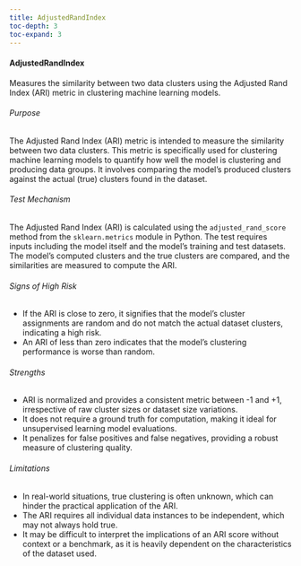 ```yaml
---
title: AdjustedRandIndex
toc-depth: 3
toc-expand: 3
---
```







#### AdjustedRandIndex

Measures the similarity between two data clusters using the Adjusted Rand Index (ARI) metric in clustering machine
learning models.

###### Purpose

The Adjusted Rand Index (ARI) metric is intended to measure the similarity between two data clusters. This metric
is specifically used for clustering machine learning models to quantify how well the model is clustering and
producing data groups. It involves comparing the model's produced clusters against the actual (true) clusters found
in the dataset.

###### Test Mechanism

The Adjusted Rand Index (ARI) is calculated using the `adjusted_rand_score` method from the `sklearn.metrics`
module in Python. The test requires inputs including the model itself and the model's training and test datasets.
The model's computed clusters and the true clusters are compared, and the similarities are measured to compute the
ARI.

###### Signs of High Risk

- If the ARI is close to zero, it signifies that the model's cluster assignments are random and do not match the
actual dataset clusters, indicating a high risk.
- An ARI of less than zero indicates that the model's clustering performance is worse than random.

###### Strengths

- ARI is normalized and provides a consistent metric between -1 and +1, irrespective of raw cluster sizes or
dataset size variations.
- It does not require a ground truth for computation, making it ideal for unsupervised learning model evaluations.
- It penalizes for false positives and false negatives, providing a robust measure of clustering quality.

###### Limitations

- In real-world situations, true clustering is often unknown, which can hinder the practical application of the ARI.
- The ARI requires all individual data instances to be independent, which may not always hold true.
- It may be difficult to interpret the implications of an ARI score without context or a benchmark, as it is
heavily dependent on the characteristics of the dataset used.




 